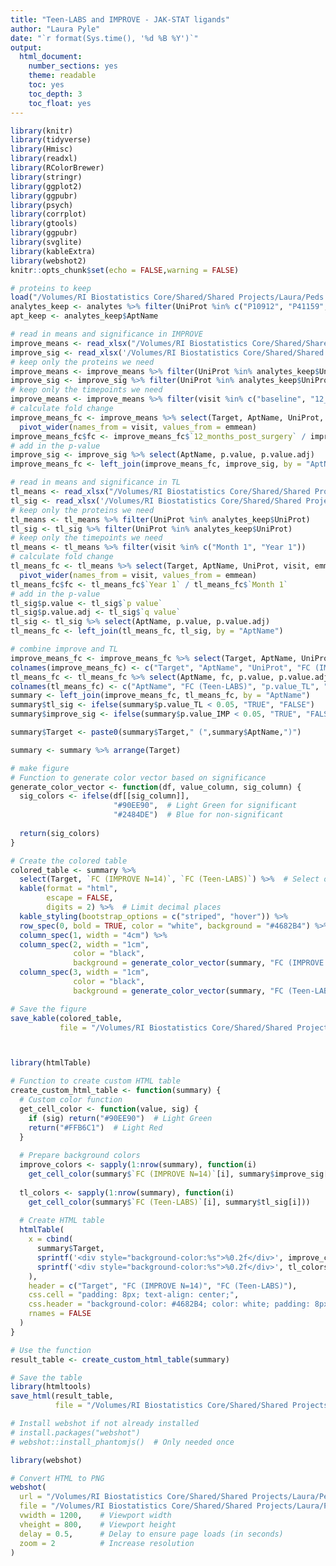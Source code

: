 ```yaml
---
title: "Teen-LABS and IMPROVE - JAK-STAT ligands"
author: "Laura Pyle"
date: "`r format(Sys.time(), '%d %B %Y')`"
output:
  html_document:
    number_sections: yes
    theme: readable
    toc: yes
    toc_depth: 3
    toc_float: yes
---
```


```r
library(knitr)
library(tidyverse)
library(Hmisc)
library(readxl)
library(RColorBrewer)
library(stringr)
library(ggplot2)
library(ggpubr)
library(psych)
library(corrplot)
library(gtools)
library(ggpubr)
library(svglite)
library(kableExtra)
library(webshot2)
knitr::opts_chunk$set(echo = FALSE,warning = FALSE)
```

```r
# proteins to keep
load("/Volumes/RI Biostatistics Core/Shared/Shared Projects/Laura/Peds Endo/Petter Bjornstad/Data Harmonization/Combined SomaScan/analytes.Rdata")
analytes_keep <- analytes %>% filter(UniProt %in% c("P10912", "P41159", "P60568", "P05231", "P29459|P29460", "P29460|Q9NPF7","P01567","P01236"))
apt_keep <- analytes_keep$AptName

# read in means and significance in IMPROVE
improve_means <- read_xlsx("/Volumes/RI Biostatistics Core/Shared/Shared Projects/Laura/Peds Endo/Petter Bjornstad/IMPROVE T2D/Results/IMPROVE emmeans.xlsx")
improve_sig <- read_xlsx('/Volumes/RI Biostatistics Core/Shared/Shared Projects/Laura/Peds Endo/Petter Bjornstad/IMPROVE T2D/Results/IMPROVE Somalogic results.xlsx', sheet = "Month 12 - Baseline")
# keep only the proteins we need
improve_means <- improve_means %>% filter(UniProt %in% analytes_keep$UniProt)
improve_sig <- improve_sig %>% filter(UniProt %in% analytes_keep$UniProt)
# keep only the timepoints we need
improve_means <- improve_means %>% filter(visit %in% c("baseline", "12_months_post_surgery"))
# calculate fold change
improve_means_fc <- improve_means %>% select(Target, AptName, UniProt, visit, emmean) %>%
  pivot_wider(names_from = visit, values_from = emmean)
improve_means_fc$fc <- improve_means_fc$`12_months_post_surgery` / improve_means_fc$baseline
# add in the p-value
improve_sig <- improve_sig %>% select(AptName, p.value, p.value.adj)
improve_means_fc <- left_join(improve_means_fc, improve_sig, by = "AptName")

# read in means and significance in TL
tl_means <- read_xlsx("/Volumes/RI Biostatistics Core/Shared/Shared Projects/Laura/Peds Endo/Petter Bjornstad/Teen Labs/Results/Teen LABS emmeans.xlsx")
tl_sig <- read_xlsx('/Volumes/RI Biostatistics Core/Shared/Shared Projects/Laura/Peds Endo/Petter Bjornstad/Teen Labs/Results/Teen LABS change_from_m1.xlsx', sheet = "visitYear 1")
# keep only the proteins we need
tl_means <- tl_means %>% filter(UniProt %in% analytes_keep$UniProt)
tl_sig <- tl_sig %>% filter(UniProt %in% analytes_keep$UniProt)
# keep only the timepoints we need
tl_means <- tl_means %>% filter(visit %in% c("Month 1", "Year 1"))
# calculate fold change
tl_means_fc <- tl_means %>% select(Target, AptName, UniProt, visit, emmean) %>%
  pivot_wider(names_from = visit, values_from = emmean)
tl_means_fc$fc <- tl_means_fc$`Year 1` / tl_means_fc$`Month 1`
# add in the p-value
tl_sig$p.value <- tl_sig$`p value`
tl_sig$p.value.adj <- tl_sig$`q value`
tl_sig <- tl_sig %>% select(AptName, p.value, p.value.adj)
tl_means_fc <- left_join(tl_means_fc, tl_sig, by = "AptName")

# combine improve and TL
improve_means_fc <- improve_means_fc %>% select(Target, AptName, UniProt, fc, p.value, p.value.adj)
colnames(improve_means_fc) <- c("Target", "AptName", "UniProt", "FC (IMPROVE N=14)", "p.value_IMP", "p.value.adj_IMP")
tl_means_fc <- tl_means_fc %>% select(AptName, fc, p.value, p.value.adj)
colnames(tl_means_fc) <- c("AptName", "FC (Teen-LABS)", "p.value_TL", "p.value.adj_TL")
summary <- left_join(improve_means_fc, tl_means_fc, by = "AptName")
summary$tl_sig <- ifelse(summary$p.value_TL < 0.05, "TRUE", "FALSE")
summary$improve_sig <- ifelse(summary$p.value_IMP < 0.05, "TRUE", "FALSE")

summary$Target <- paste0(summary$Target," (",summary$AptName,")")

summary <- summary %>% arrange(Target)

# make figure
# Function to generate color vector based on significance
generate_color_vector <- function(df, value_column, sig_column) {
  sig_colors <- ifelse(df[[sig_column]], 
                       "#90EE90",  # Light Green for significant
                       "#2484DE")  # Blue for non-significant
  
  return(sig_colors)
}

# Create the colored table
colored_table <- summary %>%
  select(Target, `FC (IMPROVE N=14)`, `FC (Teen-LABS)`) %>%  # Select only these columns
  kable(format = "html", 
        escape = FALSE, 
        digits = 2) %>%  # Limit decimal places
  kable_styling(bootstrap_options = c("striped", "hover")) %>%
  row_spec(0, bold = TRUE, color = "white", background = "#4682B4") %>%
  column_spec(1, width = "4cm") %>%
  column_spec(2, width = "1cm",
              color = "black", 
              background = generate_color_vector(summary, "FC (IMPROVE N=14)", "improve_sig")) %>%
  column_spec(3, width = "1cm",
              color = "black", 
              background = generate_color_vector(summary, "FC (Teen-LABS)", "tl_sig"))

# Save the figure
save_kable(colored_table, 
           file = "/Volumes/RI Biostatistics Core/Shared/Shared Projects/Laura/Peds Endo/Petter Bjornstad/IMPROVE T2D/Results/Figures/TL_IMPROVE_v1.png", density = 600)



library(htmlTable)

# Function to create custom HTML table
create_custom_html_table <- function(summary) {
  # Custom color function
  get_cell_color <- function(value, sig) {
    if (sig) return("#90EE90")  # Light Green
    return("#FFB6C1")  # Light Red
  }
  
  # Prepare background colors
  improve_colors <- sapply(1:nrow(summary), function(i) 
    get_cell_color(summary$`FC (IMPROVE N=14)`[i], summary$improve_sig[i]))
  
  tl_colors <- sapply(1:nrow(summary), function(i) 
    get_cell_color(summary$`FC (Teen-LABS)`[i], summary$tl_sig[i]))
  
  # Create HTML table
  htmlTable(
    x = cbind(
      summary$Target,
      sprintf('<div style="background-color:%s">%0.2f</div>', improve_colors, summary$`FC (IMPROVE N=14)`),
      sprintf('<div style="background-color:%s">%0.2f</div>', tl_colors, summary$`FC (Teen-LABS)`)
    ),
    header = c("Target", "FC (IMPROVE N=14)", "FC (Teen-LABS)"),
    css.cell = "padding: 8px; text-align: center;",
    css.header = "background-color: #4682B4; color: white; padding: 8px;",
    rnames = FALSE
  )
}

# Use the function
result_table <- create_custom_html_table(summary)

# Save the table
library(htmltools)
save_html(result_table, 
          file = "/Volumes/RI Biostatistics Core/Shared/Shared Projects/Laura/Peds Endo/Petter Bjornstad/IMPROVE T2D/Results/Figures/TL_IMPROVE.html")

# Install webshot if not already installed
# install.packages("webshot")
# webshot::install_phantomjs()  # Only needed once

library(webshot)

# Convert HTML to PNG
webshot(
  url = "/Volumes/RI Biostatistics Core/Shared/Shared Projects/Laura/Peds Endo/Petter Bjornstad/IMPROVE T2D/Results/Figures/TL_IMPROVE.html",
  file = "/Volumes/RI Biostatistics Core/Shared/Shared Projects/Laura/Peds Endo/Petter Bjornstad/IMPROVE T2D/Results/Figures/TL_IMPROVE_v2.png",
  vwidth = 1200,    # Viewport width
  vheight = 800,    # Viewport height
  delay = 0.5,      # Delay to ensure page loads (in seconds)
  zoom = 2          # Increase resolution
)
```
